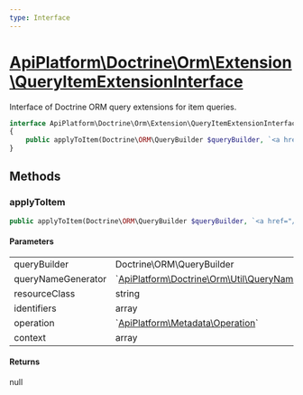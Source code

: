 ```yaml
---
type: Interface
---
```


# [ApiPlatform\Doctrine\Orm\Extension\QueryItemExtensionInterface](/docs/vmain/reference/Doctrine/Orm/Extension/QueryItemExtensionInterface)

Interface of Doctrine ORM query extensions for item queries.


```php
interface ApiPlatform\Doctrine\Orm\Extension\QueryItemExtensionInterface
{
    public applyToItem(Doctrine\ORM\QueryBuilder $queryBuilder, `<a href="/docs/vmain/reference/Doctrine/Orm/Util/QueryNameGeneratorInterface">ApiPlatform\Doctrine\Orm\Util\QueryNameGeneratorInterface</a>` $queryNameGenerator, string $resourceClass, array $identifiers, null|`<a href="/docs/vmain/reference/Metadata/Operation">ApiPlatform\Metadata\Operation</a>` $operation, array $context): null
}
```
## Methods

### applyToItem



```php
public applyToItem(Doctrine\ORM\QueryBuilder $queryBuilder, `<a href="/docs/vmain/reference/Doctrine/Orm/Util/QueryNameGeneratorInterface">ApiPlatform\Doctrine\Orm\Util\QueryNameGeneratorInterface</a>` $queryNameGenerator, string $resourceClass, array $identifiers, null|`<a href="/docs/vmain/reference/Metadata/Operation">ApiPlatform\Metadata\Operation</a>` $operation, array $context): null
```

#### Parameters

<table><tbody>
<tr><td>queryBuilder</td><td>Doctrine\ORM\QueryBuilder</td><td></td></tr><tr><td>queryNameGenerator</td><td>`<a href="/docs/vmain/reference/Doctrine/Orm/Util/QueryNameGeneratorInterface">ApiPlatform\Doctrine\Orm\Util\QueryNameGeneratorInterface</a>`</td><td></td></tr><tr><td>resourceClass</td><td>string</td><td></td></tr><tr><td>identifiers</td><td>array</td><td></td></tr><tr><td>operation</td><td>`<a href="/docs/vmain/reference/Metadata/Operation">ApiPlatform\Metadata\Operation</a>`</td><td></td></tr><tr><td>context</td><td>array</td><td></td></tr>
</tbody>
</table>

#### Returns

null
